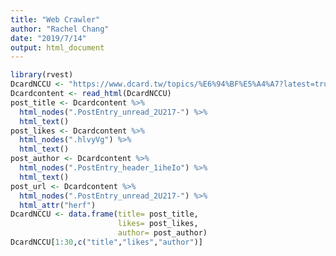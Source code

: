 ```yaml
---
title: "Web Crawler"
author: "Rachel Chang"
date: "2019/7/14"
output: html_document
---
```


```r
library(rvest)
DcardNCCU <- "https://www.dcard.tw/topics/%E6%94%BF%E5%A4%A7?latest=true"
Dcardcontent <- read_html(DcardNCCU)
post_title <- Dcardcontent %>% 
  html_nodes(".PostEntry_unread_2U217-") %>%
  html_text()
post_likes <- Dcardcontent %>% 
  html_nodes(".hlvyVg") %>%
  html_text()
post_author <- Dcardcontent %>% 
  html_nodes(".PostEntry_header_1iheIo") %>%
  html_text()  
post_url <- Dcardcontent %>% 
  html_nodes(".PostEntry_unread_2U217-") %>%
  html_attr("herf")
DcardNCCU <- data.frame(title= post_title,
                        likes= post_likes,
                        author= post_author)
DcardNCCU[1:30,c("title","likes","author")]
                        
```
